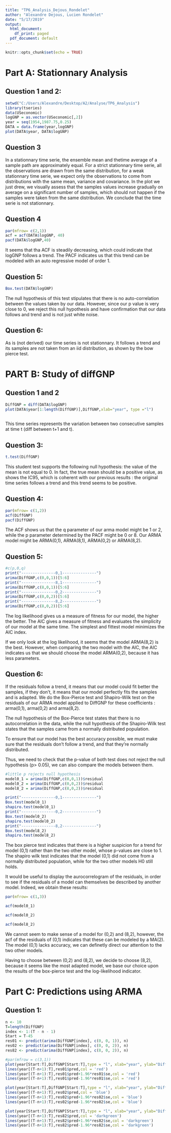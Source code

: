 ```yaml
---
title: "TP6_Analysis_Dejous_Rondelet"
author: "Alexandre Dejous, Lucien Rondelet"
date: "5/17/2019"
output:
  html_document:
    df_print: paged
  pdf_document: default
---
```


```r
knitr::opts_chunk$set(echo = TRUE)
```


# Part A: Stationnary Analysis

## Question 1 and 2:

```r
setwd("C:/Users/Alexandre/Desktop/A2/Analyse/TP6_Analysis")
library(tseries)
data(USeconomic)
logGNP = as.vector(USeconomic[,2])
year = seq(1954,1987.75,0.25)
DATA = data.frame(year,logGNP)
plot(DATA$year, DATA$logGNP)
```

## Question 3

In a stationnary time serie, the ensemble mean and thetime average of a sample path are approximately equal.
For a strict stationnary time serie, all the observations are drawn from the same distribution, for a weak stationnary time serie, we expect only the observations to come from distributions with the same mean, variance and covariance.
In the plot we just drew, we visually assess that the samples values increase gradually on average on a significant number of samples, which should not happen if the samples were taken from the same distribution. We conclude that the time serie is not stationnary.

## Question 4

```r
par(mfrow= c(2,1))
acf = acf(DATA$logGNP, 40)
pacf(DATA$logGNP,40)
```

It seems that tha ACF is steadily decreasing, which could indicate that logGNP follows a trend.
The PACF indicates us that this trend can be modeled with an auto regressive model of order 1.

## Question 5:

```r
Box.test(DATA$logGNP)
```

The null hypothesis of this test stipulates that there is no auto-correlation between the values taken by our data.
However, since our p value is very close to 0, we reject this null hypothesis and have confirmation that our data follows and trend and is not just white noise.

## Question 6:

As is (not derived) our time series is not stationnary. It follows a trend and its samples are not taken from an iid distribution, as shown by the bow pierce test.


# PART B: Study of diffGNP

## Question 1 and 2

```r
DiffGNP = diff(DATA$logGNP)
plot(DATA$year[1:length(DiffGNP)],DiffGNP,xlab="year", type ="l")
  
```

This time series represents the variation between two consecutive samples at time t (diff between t+1 and t).

## Question 3:

```r
t.test(DiffGNP)
```

This student test supports the following null hypothesis: the value of the mean is not equal to 0. In fact, the true mean should be a positive value, as shows the IC95, which is coherent with our previous results : the original time series follows a trend and this trend seems to be positive.

## Question 4:

```r
par(mfrow= c(1,2))
acf(DiffGNP)
pacf(DiffGNP)
```

The ACF shows us that the q parameter of our arma model might be 1 or 2, while the p parameter determined by the PACF might be 0 or 8. Our ARMA model might be ARMA(0,1), ARMA(8,1), ARMA(0,2) or ARMA(8,2).

## Question 5:

```r
#c(p,0,q)
print("---------------0,1---------------")
arima(DiffGNP,c(0,0,1))[5:6]
print("---------------8,1---------------")
arima(DiffGNP,c(8,0,1))[5:6]
print("---------------0,2---------------")
arima(DiffGNP,c(0,0,2))[5:6]
print("---------------8,2---------------")
arima(DiffGNP,c(8,0,2))[5:6]

```

The log likelihood gives us a measure of fitness for our model, the higher the better.
The AIC gives a measure of fitness and evaluates the simplicity of our model at the same time. The simplest and fittest model minimizes the AIC index.

If we only look at the log likelihood, it seems that the model ARMA(8,2) is the best. 
However, when comparing the two model with the AIC, the AIC indicates us that we should choose the model ARMA(0,2), because it has less parameters.

## Question 6:

If the residuals follow a trend, it means that our model could fit better the samples, if they don't, it means that our model perfectly fits the samples and is adapted.
We do the Box-Pierce test and Shapiro-Wilk test on the residuals of our ARMA model applied to DiffGNP for these coefficients : arma(0,1), arma(0,2) and arma(8,2).

The null hypothesis of the Box-Pierce test states that there is no autocorrelation in the data, while the null hypothesis of the Shapiro-Wilk test states that the samples came from a normally distributed population.

To ensure that our model has the best accuracy possible, we must make sure that the residuals don't follow a trend, and that they're normally distributed.

Thus, we need to check that the p-value of both test does not reject the null hypothesis (p> 0.05), we can also compare the models between them.

```r
#little p rejects null hypothesis
model0_1 = arima(DiffGNP,c(0,0,1))$residual
model0_2 = arima(DiffGNP,c(0,0,2))$residual
model8_2 = arima(DiffGNP,c(8,0,2))$residual

print("---------------0,1---------------")
Box.test(model0_1)
shapiro.test(model0_1)
print("---------------0,2---------------")
Box.test(model0_2)
shapiro.test(model0_2)
print("---------------8,2---------------")
Box.test(model8_2)
shapiro.test(model8_2)

```

The box pierce test indicates that there is a higher suspicion for a trend for model (0,1) rather than the two other model, whose p-values are close to 1.
The shapiro wilk test indicates that the model (0,1) did not come from a normally distributed population, while for the two other models H0 still holds.

It would be useful to display the aurocorrelogram of the residuals, in order to see if the residuals of a model can themselves be described by another model.
Indeed, we obtain these results:

```r
par(mfrow= c(1,3))

acf(model0_1)

acf(model0_2)

acf(model8_2)


```

We cannot seem to make sense of a model for (0,2) and (8,2), however, the acf of the residuals of (0,1) indicates that these can be modeled by a MA(2).
The model (0,1) lacks accuracy, we can definetly direct our attention to the two other models.

Having to choose between (0,2) and (8,2), we decide to choose (8,2), because it seems like the most adapted model, we base our choice upon the results of the box-pierce test and the log-likelihood indicator.

# Part C: Predictions using ARMA

## Question 1:

```r
n <- 10
T=length(DiffGNP)
index <- 1:(T - n - 1)
Start = T-45
res01 <- predict(arima(DiffGNP[index], c(0, 0, 1)), n)
res02 <- predict(arima(DiffGNP[index], c(0, 0, 2)), n)
res82 <- predict(arima(DiffGNP[index], c(8, 0, 2)), n)

#par(mfrow = c(3,1))
plot(year[Start:T],DiffGNP[Start:T],type = "l", xlab="year", ylab="DiffGNP",main="Prediction (0,1)")
lines(year[(T-n+1):T],res01$pred,col = 'red')
lines(year[(T-n+1):T],res01$pred+1.96*res01$se,col = 'red')
lines(year[(T-n+1):T],res01$pred-1.96*res01$se,col = 'red')

plot(year[Start:T],DiffGNP[Start:T],type = "l", xlab="year", ylab="DiffGNP",main="Prediction (0,2)")
lines(year[(T-n+1):T],res02$pred,col = 'blue')
lines(year[(T-n+1):T],res02$pred+1.96*res02$se,col = 'blue')
lines(year[(T-n+1):T],res02$pred-1.96*res02$se,col = 'blue')

plot(year[Start:T],DiffGNP[Start:T],type = "l", xlab="year", ylab="DiffGNP",main="Prediction (8,2)")
lines(year[(T-n+1):T],res82$pred,col = 'darkgreen')
lines(year[(T-n+1):T],res82$pred+1.96*res82$se,col = 'darkgreen')
lines(year[(T-n+1):T],res82$pred-1.96*res82$se,col = 'darkgreen')
```



